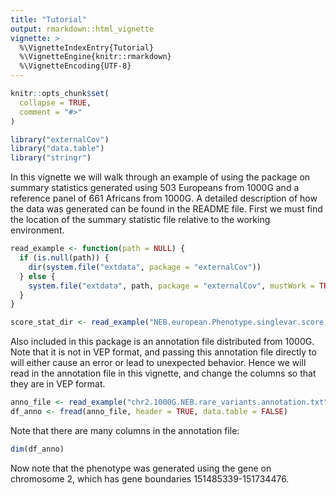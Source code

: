 ```yaml
---
title: "Tutorial"
output: rmarkdown::html_vignette
vignette: >
  %\VignetteIndexEntry{Tutorial}
  %\VignetteEngine{knitr::rmarkdown}
  %\VignetteEncoding{UTF-8}
---
```


```r
knitr::opts_chunk$set(
  collapse = TRUE,
  comment = "#>"
)
```

```r
library("externalCov")
library("data.table")
library("stringr")
```


In this vignette we will walk through an example of using the package on summary 
statistics generated using 503 Europeans from 1000G and a reference panel 
of 661 Africans from 1000G. A detailed description of how the data was generated 
can be found in the README file. First we must find the location of the summary 
statistic file relative to the working environment.

```r
read_example <- function(path = NULL) {
  if (is.null(path)) {
    dir(system.file("extdata", package = "externalCov"))
  } else {
    system.file("extdata", path, package = "externalCov", mustWork = TRUE)
  }
}

score_stat_dir <- read_example("NEB.european.Phenotype.singlevar.score.txt.gz")

```

Also included in this package is an annotation file distributed from 1000G. Note 
that it is not in VEP format, and passing this annotation file directly to \texttt{agg_test}
will either cause an error or lead to unexpected behavior. Hence we will read in 
the annotation file in this vignette, and change the columns so that they are in 
VEP format. 

```r
anno_file <- read_example("chr2.1000G.NEB.rare_variants.annotation.txt")
df_anno <- fread(anno_file, header = TRUE, data.table = FALSE)
```

Note that there are many columns in the annotation file: 

```r
dim(df_anno)
```

Now note that the phenotype was generated using the \textit{NEB} gene on chromosome
2, which has gene boundaries 151485339-151734476. 


